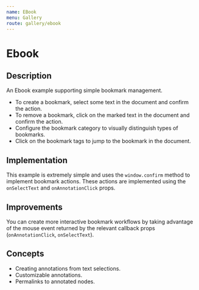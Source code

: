 ```yaml
---
name: EBook
menu: Gallery
route: gallery/ebook
---
```



# Ebook

## Description
An Ebook example supporting simple bookmark management.
- To create a bookmark, select some text in the document and confirm the action.
- To remove a bookmark, click on the marked text in the document and confirm the action.
- Configure the bookmark category to visually distinguish types of bookmarks.
- Click on the bookmark tags to jump to the bookmark in the document.

## Implementation
This example is extremely simple and uses the `window.confirm` method to implement bookmark actions.  These actions are implemented using the `onSelectText` and `onAnnotationClick` props.

## Improvements
You can create more interactive bookmark workflows by taking advantage of the mouse event returned by the relevant callback props (`onAnnotationClick`, `onSelectText`).

## Concepts
- Creating annotations from text selections.
- Customizable annotations.
- Permalinks to annotated nodes.

<ExampleEbook />
